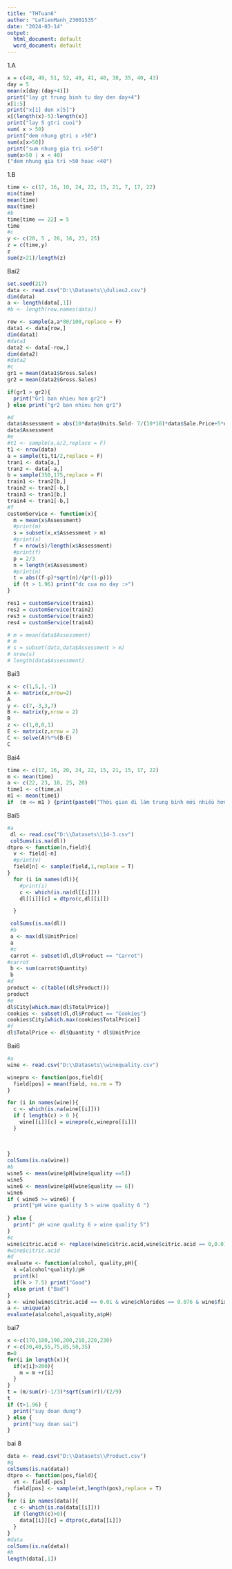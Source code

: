 ---
title: "THTuan6"
author: "LeTienManh_23001535"
date: "2024-03-14"
output:
  html_document: default
  word_document: default
---
1.A
```{r}
x = c(48, 49, 51, 52, 49, 41, 40, 38, 35, 40, 43)
day = 5
mean(x[day:(day+4)])
print("lay gt trung binh tu day den day+4")
x[1:5]
print("x[1] den x[5]")
x[(length(x)-5):length(x)]
print("lay 5 gtri cuoi")
sum( x > 50)
print("dem nhung gtri x >50")
sum(x[x>50])
print("sum nhung gia tri x>50")
sum(x>50 | x < 40)
("dem nhung gia tri >50 hoac <40")

```
1.B
```{r}
time <- c(17, 16, 10, 24, 22, 15, 21, 7, 17, 22)
min(time)
mean(time)
max(time)
#b
time[time == 22] = 5
time
#c
y <- c(20, 5 , 26, 16, 23, 25)
z = c(time,y)
z
sum(z>21)/length(z)


```
Bai2
```{r}
set.seed(217)
data <- read.csv("D:\\Datasets\\dulieu2.csv")
dim(data)
a <- length(data[,1])
#b <- length(row.names(data))

row <- sample(a,a*80/100,replace = F)
data1 <- data[row,]
dim(data1)
#data1
data2 <- data[-row,]
dim(data2)
#data2
#c
gr1 = mean(data1$Gross.Sales)
gr2 = mean(data2$Gross.Sales)

if(gr1 > gr2){
  print("Gr1 ban nhieu hon gr2")
} else print("gr2 ban nhieu hon gr1")

#d
data$Assessment = abs(10*data$Units.Sold- 7/(10*10)*data$Sale.Price+5*data$Discounts-data$Sales)
data$Assessment
#e
#t1 <- sample(a,a/2,replace = F)
t1 <- nrow(data)
a = sample(t1,t1/2,replace = F)
tran1 <- data[a,]
tran2 <- data[-a,]
b = sample(350,175,replace = F)
train1 <- tran2[b,]
train2 <- tran2[-b,]
train3 <- tran1[b,]
train4 <- tran1[-b,]
#f
customService <- function(x){
  m = mean(x$Assessment)
  #print(m)
  s = subset(x,x$Assessment > m)
  #print(s)
  f = nrow(s)/length(x$Assessment)
  #print(f)
  p = 2/3
  n = length(x$Assessment)
  #print(n)
  t = abs((f-p)*sqrt(n)/(p*(1-p)))
  if (t > 1.96) print("dc cua no day :>")
}

res1 = customService(train1)
res2 = customService(train2)
res3 = customService(train3)
res4 = customService(train4)

# m = mean(data$Assessment)
# m
# s = subset(data,data$Assessment > m) 
# nrow(s)
# length(data$Assessment)
```
Bai3
```{r}
x <- c(1,5,1,-1)
A <- matrix(x,nrow=2)
A
y <- c(7,-3,3,7)
B <- matrix(y,nrow = 2)
B
z <- c(1,0,0,1)
E <- matrix(z,nrow = 2)
C <- solve(A)%*%(B-E)
C
```

Bai4 
```{r}
time <- c(17, 16, 20, 24, 22, 15, 21, 15, 17, 22)
m <- mean(time)
a <- c(22, 23, 18, 25, 20)
time1 <- c(time,a)
m1 <- mean(time1)
if  (m <= m1 ) {print(paste0("Thời gian đi làm trung bình mới nhiều hơn ban đầu ",m1-m," second")) } else { print(paste0("Thời gian đi làm trung bình mới ít hơn ban đầu ",m-m1," second"))}

```
Bai5
```{r}
#a
 dl <- read.csv("D:\\Datasets\\14-3.csv")
 colSums(is.na(dl))
dtpro <- function(n,field){
  v <- field[-n]
  #print(v)
  field[n] <- sample(field,1,replace = T)
}
  for (i in names(dl)){
    #print(i)
    c <- which(is.na(dl[[i]]))
    dl[[i]][c] = dtpro(c,dl[[i]])

  }

 colSums(is.na(dl))
 #b
 a <- max(dl$UnitPrice)
 a
 #c
 carrot <- subset(dl,dl$Product == "Carrot")
#carrot
 b <- sum(carrot$Quantity)
 b
#d
product <- c(table((dl$Product)))
product
#e
dl$City[which.max(dl$TotalPrice)]
cookies <- subset(dl,dl$Product == "Cookies")
cookies$City[which.max(cookies$TotalPrice)]
#f
dl$TotalPrice <- dl$Quantity * dl$UnitPrice

```
Bai6

```{r}
#a
wine <- read.csv("D:\\Datasets\\winequality.csv")

winepro <- function(pos,field){
  field[pos] = mean(field, na.rm = T)
}

for (i in names(wine)){
  c <- which(is.na(wine[[i]]))
  if ( length(c) > 0 ){
    wine[[i]][c] = winepro(c,winepro[[i]])
  }
  
  
  
}
colSums(is.na(wine))
#b
wine5 <- mean(wine$pH[wine$quality ==5])
wine5
wine6 <- mean(wine$pH[wine$quality == 6])
wine6
if ( wine5 >= wine6) {
  print("pH wine quality 5 > wine quality 6 ")
  
} else {
  print(" pH wine quality 6 > wine quality 5")
}
#c 
wine$citric.acid <- replace(wine$citric.acid,wine$citric.acid == 0,0.01)
#wine$citric.acid
#d
evaluate <- function(alcohol, quality,pH){
  k =(alcohol*quality)/pH
  print(k)
  if(k > 7.5) print("Good")
  else print ("Bad")
}
a <- wine[wine$citric.acid == 0.01 & wine$chlorides == 0.076 & wine$fixed.acidity == 7.4,]
a <- unique(a)
evaluate(a$alcohol,a$quality,a$pH)

```
bai7 
```{r}
x <-c(170,180,190,200,210,220,230)
r <-c(30,40,55,75,85,50,35)
m=0
for(i in length(x)){
  if(x[i]>200){
    m = m +r[i]
  }
}
t = (m/sum(r)-1/3)*sqrt(sum(r))/(2/9)
t
if (t>1.96) {
  print("suy doan dung")
} else {
  print("suy doan sai")
}  
```
bai 8 
```{r}
data <- read.csv("D:\\Datasets\\Product.csv")
#g
colSums(is.na(data))
dtpro <- function(pos,field){
  vt <- field[-pos]
  field[pos] <- sample(vt,length(pos),replace = T)
}
for (i in names(data)){
  c <- which(is.na(data[[i]]))
  if (length(c)>0){
    data[[i]][c] = dtpro(c,data[[i]])
  }
}
#data
colSums(is.na(data))
#h
length(data[,1])
```